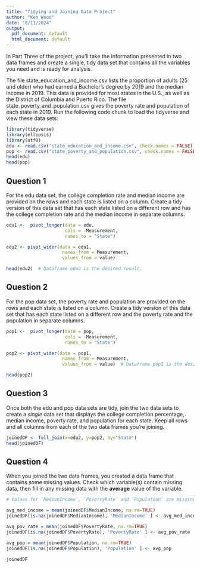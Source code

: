 ```yaml
---
title: "Tidying and Joining Data Project"
author: "Ken Wood"
date: "8/11/2024"
output:
  pdf_document: default
  html_document: default
---
```


In Part Three of the project, you'll take the information presented in two data frames and create a single, tidy data set that contains all the variables you need and is ready for analysis. 

The file state_education_and_income.csv lists the proportion of adults (25 and older) who had earned a Bachelor's degree by 2019 and the median income in 2019. This data is provided for most states in the U.S., as well as the District of Columbia and Puerto Rico. The file state_poverty_and_population.csv gives the poverty rate and population of each state in 2019. Run the following code chunk to load the tidyverse and view these data sets:

```r
library(tidyverse)
library(ellipsis)
library(utf8)
edu <- read.csv("state_education_and_income.csv", check.names = FALSE)
pop <- read.csv("state_poverty_and_population.csv", check.names = FALSE)
head(edu)
head(pop)
```


## Question 1

For the edu data set, the college completion rate and median income are provided on the rows and each state is listed on a column. Create a tidy version of this data set that has each state listed on a different row and has the college completion rate and the median income in separate columns.

```r
edu1 <-  pivot_longer(data = edu,
                      cols = -Measurement,  
                      names_to = "State")

edu2 <- pivot_wider(data = edu1,
                     names_from = Measurement,
                     values_from = value)

head(edu2)  # Dataframe edu2 is the desired result.
```


## Question 2

For the pop data set, the poverty rate and population are provided on the rows and each state is listed on a column. Create a tidy version of this data set that has each state listed on a different row and the poverty rate and the population in separate columns.

```r
pop1 <-  pivot_longer(data = pop,
                      cols = -Measurement,  
                      names_to = "State")

pop2 <- pivot_wider(data = pop1,
                     names_from = Measurement,
                     values_from = value)  # Dataframe pop2 is the desired result.

head(pop2)
```

## Question 3

Once both the edu and pop data sets are tidy, join the two data sets to create a *single* data set that displays the college completion percentage, median income, poverty rate, and population for each state. Keep all rows and all columns from each of the two data frames you're joining.

```r

joinedDF <- full_join(x=edu2, y=pop2, by="State")
head(joinedDF)
```

## Question 4

When you joined the two data frames, you created a data frame that contains some missing values. Check which variable(s) contain missing data, then fill in any missing data with the **average** value of the variable.

```r

# Values for `MedianIncome`, `PovertyRate` and `Population` are missing for Puerto Rico.

avg_med_income = mean(joinedDF$MedianIncome, na.rm=TRUE)
joinedDF[is.na(joinedDF$MedianIncome), 'MedianIncome' ] <- avg_med_income

avg_pov_rate = mean(joinedDF$PovertyRate, na.rm=TRUE)
joinedDF[is.na(joinedDF$PovertyRate), 'PovertyRate' ] <- avg_pov_rate

avg_pop = mean(joinedDF$Population, na.rm=TRUE)
joinedDF[is.na(joinedDF$Population), 'Population' ] <- avg_pop

joinedDF
```

